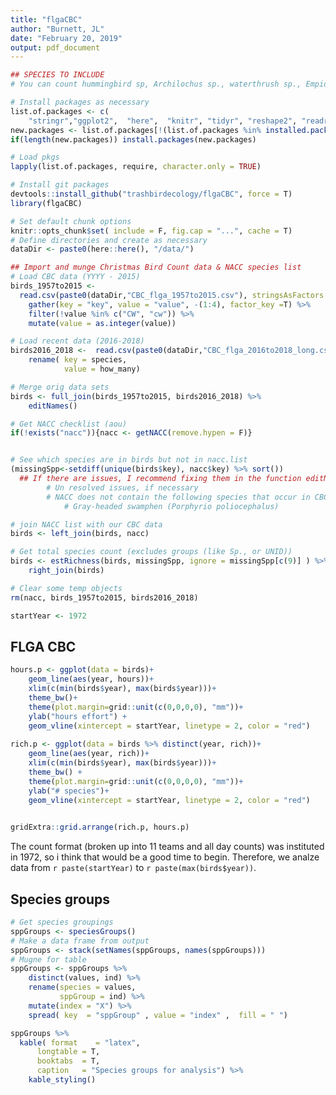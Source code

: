 ```yaml
---
title: "flgaCBC"
author: "Burnett, JL"
date: "February 20, 2019"
output: pdf_document
---
```

```r
## SPECIES TO INCLUDE
# You can count hummingbird sp, Archilochus sp., waterthrush sp., Empidonax sp. as Neotropical migrants,   Crow sp. as urban adapters, accipiter sp. as feeder adapters. I'd say ignore the rest.   

```

```r
# Install packages as necessary
list.of.packages <- c(
    "stringr","ggplot2",  "here",  "knitr", "tidyr", "reshape2", "readr", "dplyr", "devtools", "kableExtra")
new.packages <- list.of.packages[!(list.of.packages %in% installed.packages()[,"Package"])]
if(length(new.packages)) install.packages(new.packages)

# Load pkgs
lapply(list.of.packages, require, character.only = TRUE)

# Install git packages 
devtools::install_github("trashbirdecology/flgaCBC", force = T)
library(flgaCBC)
```

```r
# Set default chunk options
knitr::opts_chunk$set( include = F, fig.cap = "...", cache = T)
# Define directories and create as necessary
dataDir <- paste0(here::here(), "/data/")
```

```r
## Import and munge Christmas Bird Count data & NACC species list
# Load CBC data (YYYY - 2015)
birds_1957to2015 <-
  read.csv(paste0(dataDir,"CBC_flga_1957to2015.csv"), stringsAsFactors = FALSE, check.names = F) %>% 
    gather(key = "key", value = "value", -(1:4), factor_key =T) %>% 
    filter(!value %in% c("CW", "cw")) %>% 
    mutate(value = as.integer(value))

# Load recent data (2016-2018)
birds2016_2018 <-  read.csv(paste0(dataDir,"CBC_flga_2016to2018_long.csv"), stringsAsFactors = FALSE, check.names = F) %>% 
    rename( key = species, 
            value = how_many)

# Merge orig data sets
birds <- full_join(birds_1957to2015, birds2016_2018) %>% 
    editNames() 

# Get NACC checklist (aou)
if(!exists("nacc")){nacc <- getNACC(remove.hypen = F)}


# See which species are in birds but not in nacc.list
(missingSpp<-setdiff(unique(birds$key), nacc$key) %>% sort())
  ## If there are issues, I recommend fixing them in the function editNames.R, or just do it in this chunk..
        # Un resolved issues, if necessary
        # NACC does not contain the following species that occur in CBC data:
            # Gray-headed swamphen (Porphyrio poliocephalus)

# join NACC list with our CBC data
birds <- left_join(birds, nacc) 

# Get total species count (excludes groups (like Sp., or UNID))
birds <- estRichness(birds, missingSpp, ignore = missingSpp[c(9)] ) %>% 
    right_join(birds)

# Clear some temp objects
rm(nacc, birds_1957to2015, birds2016_2018)

startYear <- 1972
```

## FLGA CBC

```r
hours.p <- ggplot(data = birds)+
    geom_line(aes(year, hours))+
    xlim(c(min(birds$year), max(birds$year)))+
    theme_bw()+
    theme(plot.margin=grid::unit(c(0,0,0,0), "mm"))+
    ylab("hours effort") +
    geom_vline(xintercept = startYear, linetype = 2, color = "red")
    
rich.p <- ggplot(data = birds %>% distinct(year, rich))+
    geom_line(aes(year, rich))+
    xlim(c(min(birds$year), max(birds$year)))+
    theme_bw() + 
    theme(plot.margin=grid::unit(c(0,0,0,0), "mm"))+
    ylab("# species")+
    geom_vline(xintercept = startYear, linetype = 2, color = "red")
    

gridExtra::grid.arrange(rich.p, hours.p)
```

The count format (broken up into 11 teams and all day counts) was instituted in 1972, so i think that would be a good time to begin. Therefore, we analze data from `r paste(startYear)` to `r paste(max(birds$year))`.


## Species groups
```r
# Get species groupings
sppGroups <- speciesGroups() 
# Make a data frame from output 
sppGroups <- stack(setNames(sppGroups, names(sppGroups)))
# Mugne for table
sppGroups <- sppGroups %>% 
    distinct(values, ind) %>%
    rename(species = values, 
           sppGroup = ind) %>% 
    mutate(index = "X") %>% 
    spread( key  = "sppGroup" , value = "index" ,  fill = " ")

sppGroups %>%
  kable( format    = "latex", 
      longtable = T, 
      booktabs  = T, 
      caption   = "Species groups for analysis") %>% 
    kable_styling()
```

